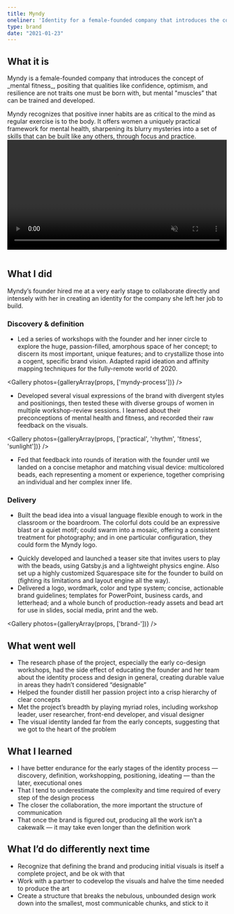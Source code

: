 ```yaml
---
title: Myndy
oneliner: 'Identity for a female-founded company that introduces the concept of mental fitness'
type: brand
date: "2021-01-23"
---
```




## What it is
<p class="bigText"> Myndy is a female-founded company that introduces the concept of _mental fitness_, positing that qualities like confidence, optimism, and resilience are not traits one must be born with, but mental "muscles” that can be trained and developed.</p>
Myndy recognizes that positive inner habits are as critical to the mind as regular exercise is to the body. It offers women a uniquely practical framework for mental health, sharpening its blurry mysteries into a set of skills that can be built like any others, through focus and practice.


<video loop autoplay playsinline muted width="100%" style="margin-bottom:1em">
  <source src="./splash-page.mp4" type="video/mp4" />
</video>

## What I did
Myndy’s founder hired me at a very early stage to collaborate directly and intensely with her in creating an identity for the company she left her job to build.
### Discovery & definition
- Led a series of workshops with the founder and her inner circle to explore the huge, passion-filled, amorphous space of her concept; to discern its most important, unique features; and to crystallize those into a cogent, specific brand vision. Adapted rapid ideation and affinity mapping techniques for the fully-remote world of 2020.

<Gallery photos={galleryArray(props, ['myndy-process'])} />

- Developed several visual expressions of the brand with divergent styles and positionings, then tested these with diverse groups of women in multiple workshop-review sessions. I learned about their preconceptions of mental health and fitness, and recorded their raw feedback on the visuals.

<Gallery photos={galleryArray(props, ['practical', 'rhythm', 'fitness', 'sunlight'])} />

- Fed that feedback into rounds of iteration with the founder until we landed on a concise metaphor and matching visual device: multicolored beads, each representing a moment or experience, together comprising an individual and her complex inner life.

### Delivery
- Built the bead idea into a visual language flexible enough to work in the classroom or the boardroom. The colorful dots could be an expressive blast or a quiet motif; could swarm into a mosaic, offering a consistent treatment for photography; and in one particular configuration, they could form the Myndy logo.

<WidthBleeder>
  <Gallery height="10em" photos={galleryArray(props, ['confetti 1', 'family', 'headscarf', 'two women', 'women chatting', 'bummer girl'])} />
</WidthBleeder>


- Quickly developed and launched a teaser site that invites users to play with the beads, using Gatsby.js and a lightweight physics engine. Also set up a highly customized Squarespace site for the founder to build on (fighting its limitations and layout engine all the way).
- Delivered a logo, wordmark, color and type system; concise, actionable brand guidelines; templates for PowerPoint, business cards, and letterhead;  and a whole bunch of production-ready assets and bead art for use in slides, social media, print and the web.

<Gallery photos={galleryArray(props, ['brand-'])} />



## What went well
- The research phase of the project, especially the early co-design workshops, had the side effect of educating the founder and her team about the identity process and design in general, creating durable value in areas they hadn’t considered “designable”
- Helped the founder distill her passion project into a crisp hierarchy of clear concepts
- Met the project’s breadth by playing myriad roles, including workshop leader, user researcher, front-end developer, and visual designer
- The visual identity landed far from the early concepts, suggesting that we got to the heart of the problem
## What I learned
- I have better endurance for the early stages of the identity process — discovery, definition, workshopping, positioning, ideating — than the later, executional ones
- That I tend to underestimate the complexity and time required of every step of the design process
- The closer the collaboration, the more important the structure of communication
- That once the brand is figured out, producing all the work isn’t a cakewalk — it may take even longer than the definition work
## What I’d do differently next time
- Recognize that defining the brand and producing initial visuals is itself a complete project, and be ok with that
- Work with a partner to codevelop the visuals and halve the time needed to produce the art
- Create a structure that breaks the nebulous, unbounded design work down into the smallest, most communicable chunks, and stick to it
